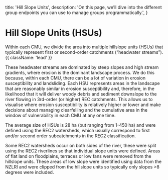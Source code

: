 
  title: 'Hill Slope Units',
  description:
    'On this page, we’ll dive into the different group endpoints you can use to manage groups programmatically.',
}

# Hill Slope Units (HSUs)

Within each CMU, we divide the area into multiple hillslope units (HSUs) that typically represent first or second-order catchments (“headwater streams”). {{ className: 'lead' }}

These headwater streams are dominated by steep slopes and high stream gradients, where erosion is the dominant landscape process. We do this because, within each CMU, there can be a lot of variation in erosion susceptibility and landsliding. Each HSU represents areas in the landscape that are reasonably similar in erosion susceptibility and, therefore, in the likelihood that it will deliver woody debris and sediment downslope to the river flowing in 3rd-order (or higher) REC catchments. This allows us to visualise where erosion susceptibility is relatively higher or lower and make decisions about managing clearfelling and the cumulative area in the window of vulnerability in each CMU at any one time.

The average size of HSUs is 28 ha (but ranging from 1-450 ha) and were defined using the REC2 watersheds, which usually correspond to first and/or second order subcatchments in the REC2 classification.

Some REC2 watersheds occur on both sides of the river, these were split using the REC2 riverlines so that individual slope units were defined. Areas of flat land on floodplains, terraces or low fans were removed from the hillslope units. These areas of low slope were identified using data from the NZLRI and were clipped from the hillslope units so typically only slopes >8 degrees were included.

<Figure src={} alt="" caption="Figure 4. Floodplains, hillslope units and CMU within the Wairoa catchment, shown in relation to the Regional  LiDAR hillshade model." />
